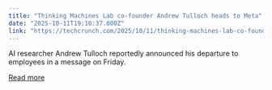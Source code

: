 ```yaml
---
title: "Thinking Machines Lab co-founder Andrew Tulloch heads to Meta"
date: "2025-10-11T19:10:37.000Z"
link: "https://techcrunch.com/2025/10/11/thinking-machines-lab-co-founder-andrew-tulloch-heads-to-meta/"
---
```


AI researcher Andrew Tulloch reportedly announced his departure to employees in a message on Friday. 

[Read more](https://techcrunch.com/2025/10/11/thinking-machines-lab-co-founder-andrew-tulloch-heads-to-meta/)
